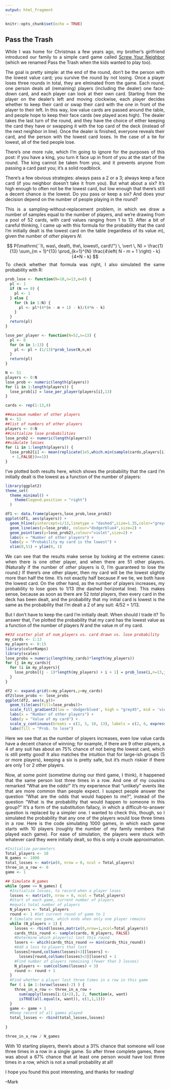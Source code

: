 ```yaml
---
output: html_fragment
---
```


<style>
body {
text-align: justify}
</style>

```r
knitr::opts_chunk$set(echo = TRUE)
```

## Pass the Trash

While I was home for Christmas a few years ago, my brother's girlfriend introduced our family to a simple card game called [Screw Your Neighbor](https://plentifun.com/rules-to-play-screw-your-neighbor-card-game) (which we renamed Pass the Trash when the kids wanted to play too).

The goal is pretty simple: at the end of the round, don't be the person with the lowest value card; you survive the round by not losing. Once a player loses three rounds in total, they are elminated from the game. Each round, one person deals all (remaining) players (including the dealer) one face-down card, and each player can look at their own card. Starting from the player on the dealer's left and moving clockwise, each player decides whether to keep their card or swap their card with the one in front of the player to their left. In this way, low value cards are passed around the table, and people hope to keep their face cards (we played aces high). The dealer takes the last turn of the round, and they have the choice of either keeping the card they have or swapping it with the top card of the deck (instead of the next neighbor in line). Once the dealer is finished, everyone reveals their card, and the person with the lowest card loses. In the case of a tie for lowest, all of the tied people lose.

There's one more rule, which I'm going to ignore for the purposes of this post: if you have a king, you turn it face up in front of you at the start of the round. The king cannot be taken from you, and it prevents anyone from passing a card past you; it's a solid roadblock.

There's a few obvious strategies: always pass a 2 or a 3; always keep a face card (if you neighbor doesn't take it from you). But what about a six? It's high enough to often not be the lowest card, but low enough that there's still a decent chance *is* the lowest. Do you pass or keep a six? And does your decision depend on the number of people playing in the round?

This is a sampling-without-replacement problem, in which we draw a number of samples equal to the number of players, and we're drawing from a pool of 52 cards, with card values ranging from 1 to 13. After a bit of careful thinking, I came up with this formula for the probability that the card I'm initially dealt is the lowest card on the table (regardless of its value $m$), given the number of *other* players $N$:

$$
P(\mathrm{``I\, was\, dealt\, the\, lowest\, card\!"} \, \vert \, N) = \frac{1}{13} \sum_{m = 1}^{13} \prod_{k=1}^{N}  \frac{4\left( N - m + 1 \right) - k}{4*N - k}
$$
To check whether that formula was right, I also simulated the same probability with R:

```r
prob_lose <- function(N=10,n=13,m=6) {
  pl <- 1
  if (N == 0) {
    pl <- 1
  } else {
    for (k in 1:N) {
      pl <- pl*(4*(n - m + 1) - k)/(4*n - k) 
    }
  }
  return(pl)
}

lose_per_player <- function(N=52,n=13) {
  pl <- 0
  for (m in 1:13) {
    pl <- pl + (1/13)*prob_lose(N,n,m)
  }
  return(pl)
}

N <- 51
players <- 0:N
lose_prob <- numeric(length(players))
for (i in 1:length(players)) {
  lose_prob[i] = lose_per_player(players[i],13)
}

cards <- rep(1:13,4)
```

```r
##maximum number of other players
N <- 51
##list of numbers of other players
players <- 0:N
##initialize lose probabilities
lose_prob2 <- numeric(length(players))
##simulate losses
for (i in 1:length(players)) {
  lose_prob2[i] <- mean(replicate(1e5,which.min(sample(cards,players[i]
   + 1,FALSE))==1))
}
```

I've plotted both results here, which shows the probability that the card I'm initially dealt is the lowest as a function of the number of players:

```r
library(ggplot2)
theme_set(
  theme_minimal() +
    theme(legend.position = "right")
  )

df1 <- data.frame(players,lose_prob,lose_prob2)
ggplot(df1, aes(players)) +
  geom_hline(yintercept=1/13,linetype = "dashed",size=1.35,color="grey45") +
  geom_line(aes(y=lose_prob), colour="dodgerblue4",size=2) +
  geom_point(aes(y=lose_prob2),colour="violet",size=2) +
  labs(x = "Number of other players") +
  labs(y = "Probability my card is the lowest") +
  xlim(0,51) + ylim(0, 1)
```

We can see that the results make sense by looking at the extreme cases: when there is one other player, and when there are 51 other players. (Naturally if the number of *other* players is 0, I'm guaranteed to lose the round.) If there's one other player, then my card will be the lowest slightly more than half the time. It's not exactly half because if we tie, we both have the lowest card. On the other hand, as the number of players increases, my probability to lose goes to 1/13 (the dashed horizontal line). This makes sense, because as soon as there are 52 *total* players, then every card in the deck has been dealt, and the probability that my initial card is lowest is the same as the probability that I'm dealt a 2 of any suit: 4/52 = 1/13.

But I don't have to keep the card I'm initially dealt. When should I trade it? To answer that, I've plotted the probability that my card has the lowest value as a function of the number of players $N$ and the value $m$ of my card.

```r
##3d scatter plot of num_players vs. card drawn vs. lose probability
my_cards <- 1:13
my_players <- 0:15
library(colorRamps)
library(scales)
lose_probs = numeric(length(my_cards)*length(my_players))
for (j in my_cards){
  for (i in my_players){
    lose_probs[(j - 1)*length(my_players) + i + 1] = prob_lose(i,n=13,j)
  }
}

df2 <- expand.grid(x=my_players,y=my_cards)
df2$lose_probs <- lose_probs
ggplot(df2, aes(x,y))+
  geom_tile(aes(fill=lose_probs))+
  scale_fill_gradient2(low = 'dodgerblue4', high = "grey45", mid = 'violet', midpoint = 0.5) +
  labs(x = "Number of other players") +
  labs(y = "Value of my card") +
  scale_y_continuous(breaks = c(1, 5, 10, 13), labels = c(2, 6, expression(Jack), expression(Ace))) +
  labs(fill = "Prob. to lose")
```

Here we see that as the number of players increases, even low value cards have a decent chance of winning; for example, if there are 9 other players, a 4 of any suit has about an 75% chance of not being the lowest card, which is still pretty good! It also matches the intuition that for large-ish groups (5 or more players), keeping a six is pretty safe, but it's much riskier if there are only 1 or 2 other players.

Now, at some point (sometime during our third game, I think), it happened that the same person lost three times in a row. And one of my cousins remarked "What are the odds!" It's my experience that "unlikely" events like that are more common than people expect. I suspect people answer the question "What are the odds that would happen to me?", instead of the question "What is the probability that would happen to someone in this group?" It's a form of the substitution fallacy, in which a difficult-to-answer question is replaced by a simpler one. I wanted to check this, though, so I simulated the probability that any one of the players would lose three times in a row. Here is the code simulating 1000 games, in which each game starts with 10 players (roughly the number of my family members that played each game). For ease of simulation, the players were stuck with whatever card they were initially dealt, so this is only a crude approximation.

```r
#Initialize parameters
Total_players <- 10
N_games <- 1000
total_losses <- matrix(0, nrow = 0, ncol = Total_players)
three_in_a_row <- 0
game <- 1

## Simulate N_games
while (game <= N_games) {
  #Initialize losses, to record when a player loses
  losses <- matrix(0, nrow = 0, ncol = Total_players) 
  #Start of each game, current number of players
  #equals total number of players
  N_players <- Total_players 
  round <- 1 #Set current round of game to 1
  # Simulate one game, which ends when only one player remains
  while (N_players > 1) {
    losses <- rbind(losses,matrix(0,nrow=1,ncol=Total_players))
    cards_this_round <- sample(cards, N_players, FALSE)
    #Determine which player(s) lost this round
    losers <- which(cards_this_round == min(cards_this_round)) 
    #Add a loss to players that lost
    losses[round,colSums(losses)<3][losers] <- 
      losses[round,colSums(losses)<3][losers] + 1 
    #Find number of players remaining (fewer than 3 losses)
    N_players <- sum(colSums(losses) < 3) 
    round <- round + 1
  }
  #Find whether a player lost three times in a row in this game
  for ( i in 1:(nrow(losses)-2) ) {
    three_in_a_row <- three_in_a_row + 
      sum(apply(losses[i:(i+2),], 2, function(x, want)
      isTRUE(all.equal(x, want)), c(1,1,1)))
  }
  game <- game + 1
  #Keep record of all games played
  total_losses <- rbind(total_losses,losses)
  
}

three_in_a_row / N_games
```

With 10 starting players, there's about a 31% chance that someone will lose three times in a row in a single game. So after three complete games, there was about a 67% chance that at least one person would have lost three times in a row, which is not a small probability at all!

I hope you found this post interesting, and thanks for reading!

--Mark